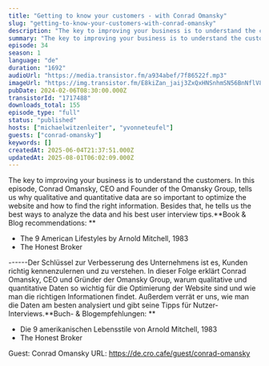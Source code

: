 ```yaml
---
title: "Getting to know your customers - with Conrad Omansky"
slug: "getting-to-know-your-customers-with-conrad-omansky"
description: "The key to improving your business is to understand the customers. In this episode, Conrad Omansky, CEO and Founder of the Omansky Group, tells us why qualitative and quantitative data are so important to optimize the website and how to find the right information. Besides that, he tells us the best ways to analyze the data and his best user interview tips.**Book & Blog recommendations: **\n\n- The 9 American Lifestyles by Arnold Mitchell, 1983\n- The Honest Broker\n\n------Der Schlüssel zur Verbesserung des Unternehmens ist es, Kunden richtig kennenzulernen und zu verstehen. In dieser Folge erklärt Conrad Omansky, CEO und Gründer der Omansky Group, warum qualitative und quantitative Daten so wichtig für die Optimierung der Website sind und wie man die richtigen Informationen findet. Außerdem verrät er uns, wie man die Daten am besten analysiert und gibt seine Tipps für Nutzer-Interviews.**Buch- & Blogempfehlungen: **\n\n- Die 9 amerikanischen Lebensstile von Arnold Mitchell, 1983\n- The Honest Broker\n\n Guest: Conrad Omansky URL: https://de.cro.cafe/guest/conrad-omansky"
summary: "The key to improving your business is to understand the customers. In this episode, Conrad Omansky, CEO and Founder of the Omansky Group, tells us why qualitative and quantitative data are so important to optimize the website and how to find the right information. Besides that, he tells us the best ways to analyze the data and his best user interview tips.Book & Blog recommendations: The 9 American Lifestyles by Arnold Mitchell, 1983The Honest Broker------Der Schlüssel zur Verbesserung des Unternehmens ist es, Kunden richtig kennenzulernen und zu verstehen. In dieser Folge erklärt Conrad Omansky, CEO und Gründer der Omansky Group, warum qualitative und quantitative Daten so wichtig für die Optimierung der Website sind und wie man die richtigen Informationen findet. Außerdem verrät er uns, wie man die Daten am besten analysiert und gibt seine Tipps für Nutzer-Interviews.Buch- & Blogempfehlungen: Die 9 amerikanischen Lebensstile von Arnold Mitchell, 1983The Honest Broker Guest: Conrad Omansky URL: https://de.cro.cafe/guest/conrad-omansky"
episode: 34
season: 1
language: "de"
duration: "1692"
audioUrl: "https://media.transistor.fm/a934abef/7f86522f.mp3"
imageUrl: "https://img.transistor.fm/E8kiZan_jaij3ZxQxHNSnhmSN56BnNflV8c8xxAxbOI/rs:fill:0:0:1/w:1400/h:1400/q:60/mb:500000/aHR0cHM6Ly9pbWct/dXBsb2FkLXByb2R1/Y3Rpb24udHJhbnNp/c3Rvci5mbS82MWNm/YmZjNzM2OWYwNjBh/ODAzZGQ1ODk1Mjg3/NzYwZC5wbmc.webp"
pubDate: 2024-02-06T08:30:00.000Z
transistorId: "1717488"
downloads_total: 155
episode_type: "full"
status: "published"
hosts: ["michaelwitzenleiter", "yvonneteufel"]
guests: ["conrad-omansky"]
keywords: []
createdAt: 2025-06-04T21:37:51.000Z
updatedAt: 2025-08-01T06:02:09.000Z
---
```


The key to improving your business is to understand the customers. In this episode, Conrad Omansky, CEO and Founder of the Omansky Group, tells us why qualitative and quantitative data are so important to optimize the website and how to find the right information. Besides that, he tells us the best ways to analyze the data and his best user interview tips.**Book & Blog recommendations: **

- The 9 American Lifestyles by Arnold Mitchell, 1983
- The Honest Broker

------Der Schlüssel zur Verbesserung des Unternehmens ist es, Kunden richtig kennenzulernen und zu verstehen. In dieser Folge erklärt Conrad Omansky, CEO und Gründer der Omansky Group, warum qualitative und quantitative Daten so wichtig für die Optimierung der Website sind und wie man die richtigen Informationen findet. Außerdem verrät er uns, wie man die Daten am besten analysiert und gibt seine Tipps für Nutzer-Interviews.**Buch- & Blogempfehlungen: **

- Die 9 amerikanischen Lebensstile von Arnold Mitchell, 1983
- The Honest Broker

 Guest: Conrad Omansky URL: https://de.cro.cafe/guest/conrad-omansky
